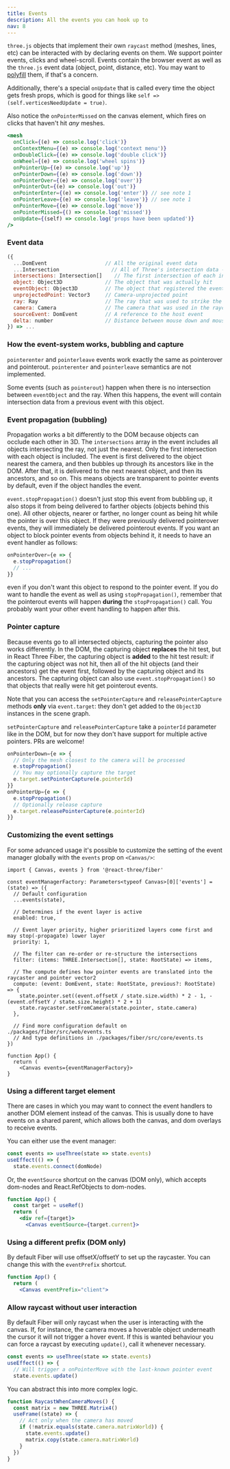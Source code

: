 ```yaml
---
title: Events
description: All the events you can hook up to
nav: 8
---
```


`three.js` objects that implement their own `raycast` method (meshes, lines, etc) can be interacted with by declaring events on them. We support pointer events, clicks and wheel-scroll. Events contain the browser event as well as the `three.js` event data (object, point, distance, etc). You may want to [polyfill](https://github.com/jquery/PEP) them, if that's a concern.

Additionally, there's a special `onUpdate` that is called every time the object gets fresh props, which is good for things like `self => (self.verticesNeedUpdate = true)`.

Also notice the `onPointerMissed` on the canvas element, which fires on clicks that haven't hit _any_ meshes.

```jsx
<mesh
  onClick={(e) => console.log('click')}
  onContextMenu={(e) => console.log('context menu')}
  onDoubleClick={(e) => console.log('double click')}
  onWheel={(e) => console.log('wheel spins')}
  onPointerUp={(e) => console.log('up')}
  onPointerDown={(e) => console.log('down')}
  onPointerOver={(e) => console.log('over')}
  onPointerOut={(e) => console.log('out')}
  onPointerEnter={(e) => console.log('enter')} // see note 1
  onPointerLeave={(e) => console.log('leave')} // see note 1
  onPointerMove={(e) => console.log('move')}
  onPointerMissed={() => console.log('missed')}
  onUpdate={(self) => console.log('props have been updated')}
/>
```

### Event data

```jsx
({
  ...DomEvent                   // All the original event data
  ...Intersection                 // All of Three's intersection data - see note 2
  intersections: Intersection[]    // The first intersection of each intersected object
  object: Object3D              // The object that was actually hit
  eventObject: Object3D         // The object that registered the event
  unprojectedPoint: Vector3     // Camera-unprojected point
  ray: Ray                      // The ray that was used to strike the object
  camera: Camera                // The camera that was used in the raycaster
  sourceEvent: DomEvent         // A reference to the host event
  delta: number                 // Distance between mouse down and mouse up event in pixels
}) => ...
```

### How the event-system works, bubbling and capture

<Hint>

`pointerenter` and `pointerleave` events work exactly the same as pointerover and pointerout.
`pointerenter` and `pointerleave` semantics are not implemented.

</Hint>

<Hint>

Some events (such as `pointerout`) happen when there is no intersection between `eventObject` and
the ray. When this happens, the event will contain intersection data from a previous event with
this object.

</Hint>

### Event propagation (bubbling)

Propagation works a bit differently to the DOM because objects can occlude each other in 3D. The `intersections` array in the event includes all objects intersecting the ray, not just the nearest. Only the first intersection with each object is included.
The event is first delivered to the object nearest the camera, and then bubbles up through its ancestors like in the DOM. After that, it is delivered to the next nearest object, and then its ancestors, and so on. This means objects are transparent to pointer events by default, even if the object handles the event.

`event.stopPropagation()` doesn't just stop this event from bubbling up, it also stops it from being delivered to farther objects (objects behind this one). All other objects, nearer or farther, no longer count as being hit while the pointer is over this object. If they were previously delivered pointerover events, they will immediately be delivered pointerout events. If you want an object to block pointer events from objects behind it, it needs to have an event handler as follows:

```jsx
onPointerOver={e => {
  e.stopPropagation()
  // ...
}}
```

even if you don't want this object to respond to the pointer event. If you do want to handle the event as well as using `stopPropagation()`, remember that the pointerout events will happen **during** the `stopPropagation()` call. You probably want your other event handling to happen after this.

### Pointer capture

Because events go to all intersected objects, capturing the pointer also works differently. In the DOM, the capturing object **replaces** the hit test, but in React Three Fiber, the capturing object is **added** to the hit test result: if the capturing object was not hit, then all of the hit objects (and their ancestors) get the event first, followed by the capturing object and its ancestors. The capturing object can also use `event.stopPropagation()` so that objects that really were hit get pointerout events.

Note that you can access the `setPointerCapture` and `releasePointerCapture` methods **only** via `event.target`: they don't get added to the `Object3D` instances in the scene graph.

`setPointerCapture` and `releasePointerCapture` take a `pointerId` parameter like in the DOM, but for now they don't have support for multiple active pointers. PRs are welcome!

```jsx
onPointerDown={e => {
  // Only the mesh closest to the camera will be processed
  e.stopPropagation()
  // You may optionally capture the target
  e.target.setPointerCapture(e.pointerId)
}}
onPointerUp={e => {
  e.stopPropagation()
  // Optionally release capture
  e.target.releasePointerCapture(e.pointerId)
}}
```

### Customizing the event settings

For some advanced usage it's possible to customize the setting of the event manager globally with the `events` prop on `<Canvas/>`:

```tsx
import { Canvas, events } from '@react-three/fiber'

const eventManagerFactory: Parameters<typeof Canvas>[0]['events'] = (state) => ({
  // Default configuration
  ...events(state),

  // Determines if the event layer is active
  enabled: true,

  // Event layer priority, higher prioritized layers come first and may stop(-propagate) lower layer
  priority: 1,

  // The filter can re-order or re-structure the intersections
  filter: (items: THREE.Intersection[], state: RootState) => items,

  // The compute defines how pointer events are translated into the raycaster and pointer vector2
  compute: (event: DomEvent, state: RootState, previous?: RootState) => {
    state.pointer.set((event.offsetX / state.size.width) * 2 - 1, -(event.offsetY / state.size.height) * 2 + 1)
    state.raycaster.setFromCamera(state.pointer, state.camera)
  },

  // Find more configuration default on ./packages/fiber/src/web/events.ts
  // And type definitions in ./packages/fiber/src/core/events.ts
})

function App() {
  return (
    <Canvas events={eventManagerFactory}>
}
```

### Using a different target element

There are cases in which you may want to connect the event handlers to another DOM element instead of the canvas. This is usually done to have events on a shared parent, which allows both the canvas, and dom overlays to receive events.

You can either use the event manager:

```jsx
const events => useThree(state => state.events)
useEffect(() => {
  state.events.connect(domNode)
```

Or, the `eventSource` shortcut on the canvas (DOM only), which accepts dom-nodes and React.RefObjects to dom-nodes.

```jsx
function App() {
  const target = useRef()
  return (
    <div ref={target}>
      <Canvas eventSource={target.current}>
```

### Using a different prefix (DOM only)

By default Fiber will use offsetX/offsetY to set up the raycaster. You can change this with the `eventPrefix` shortcut.

```jsx
function App() {
  return (
    <Canvas eventPrefix="client">
```

### Allow raycast without user interaction

By default Fiber will only raycast when the user is interacting with the canvas. If, for instance, the camera moves a hoverable object underneath the cursor it will not trigger a hover event. If this is wanted behaviour you can force a raycast by executing `update()`, call it whenever necessary.

```jsx
const events => useThree(state => state.events)
useEffect(() => {
  // Will trigger a onPointerMove with the last-known pointer event
  state.events.update()
```

You can abstract this into more complex logic.

```jsx
function RaycastWhenCameraMoves() {
  const matrix = new THREE.Matrix4()
  useFrame((state) => {
    // Act only when the camera has moved
    if (!matrix.equals(state.camera.matrixWorld)) {
      state.events.update()
      matrix.copy(state.camera.matrixWorld)
    }
  })
}
```
